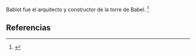 Bablot fue el arquitecto y constructor de la torre de Babel. <ref>{{lib|LU|77|3|1-3}}</ref> 

== Referencias ==
<references />
